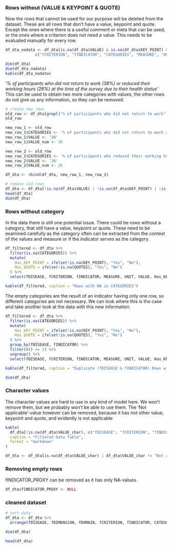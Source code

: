 
### Rows without (VALUE & KEYPOINT & QUOTE)

Now the rows that cannot be used for our purpose will be deleted from the dataset. These are all rows that don't have a value, keypoint and quote.
Except the ones where there is a useful comment or meta that can be used, or the ones where a criterion does not need a value.
This needs to be evaluated manually for every row.

```r
df_dta_nodata <- df_dta[is.na(df_dta$VALUE) & is.na(df_dta$KEY_POINT) & is.na(df_dta$QUOTES), 
             c("fCRITERION", "fINDICATOR", "CATEGORIES", "MEASURE", "UNIT", "CATEGORIES", "META_1", "META_2", "COMMENTS")]

dim(df_dta)
dim(df_dta_nodata)
kable(df_dta_nodata)
```

*'% of participants who did not return to work (38%) or reduced their working hours (26%) at the time of the survey due to their health status'*
This can be used to obtain two more categories with values, the other rows do not give us any information, so they can be removed.

```r
# create new rows
old_row <- df_dta[grepl("% of participants who did not return to work", df_dta$META_1), ]
old_row

new_row_1 <- old_row
new_row_1$CATEGORIES <- '% of participants who did not return to work at the time of the survey due to their health status'
new_row_1$VALUE <- '38'
new_row_1$VALUE_num <- 38

new_row_2 <- old_row
new_row_2$CATEGORIES <- '% of participants who reduced their working hours at the time of the survey due to their health status'
new_row_2$VALUE <- '26'
new_row_2$VALUE_num <- 26

df_dta <- rbind(df_dta, new_row_1, new_row_2)
```
```r
# remove old rows
df_dta <- df_dta[!is.na(df_dta$VALUE) | !is.na(df_dta$KEY_POINT) | !is.na(df_dta$QUOTES), ]
head(df_dta)
dim(df_dta)
```



### Rows without category

In the data there is still one potential issue. There could be rows without a category, that still have a value, keypoint or quote. 
These need to be examined carefully as the category often can be extracted from the context of the values and measure or if the indicator serves as the category.

```r
df_filtered <- df_dta %>%
  filter(is.na(CATEGORIES)) %>%
  mutate(
    Has_KEY_POINT = ifelse(!is.na(KEY_POINT), "Yes", "No"),
    Has_QUOTE = ifelse(!is.na(QUOTES), "Yes", "No")
  ) %>%
  select(fDISEASE, fCRITERION, fINDICATOR, MEASURE, UNIT, VALUE, Has_KEY_POINT, Has_QUOTE)

kable(df_filtered, caption = "Rows with NA in CATEGORIES")
```

The empty categories are the result of an indicator having only one row, so different categories are not necessary.
We can look where this is the case and take another look at the data with this new information.

```r
df_filtered <- df_dta %>%
  filter(is.na(CATEGORIES)) %>%
  mutate(
    Has_KEY_POINT = ifelse(!is.na(KEY_POINT), "Yes", "No"),
    Has_QUOTE = ifelse(!is.na(QUOTES), "Yes", "No")
  ) %>%
  group_by(fDISEASE, fINDICATOR) %>% 
  filter(n() >= 2) %>%
  ungroup() %>%
  select(fDISEASE, fCRITERION, fINDICATOR, MEASURE, UNIT, VALUE, Has_KEY_POINT, Has_QUOTE)

kable(df_filtered, caption = "Duplicate (fDISEASE & fINDICATOR) Rows with NA in CATEGORIES")

dim(df_dta)
```


### Character values

The character values are hard to use in any kind of model here. We won't remove them, but we probably won't be able to use them. The 'Not applicable'-value however can be removed, because it has not other value, keypoint and quote, and evidently is not applicable
```r
kable(
  df_dta[!is.na(df_dta$VALUE_char), c("fDISEASE", "fCRITERION", "fINDICATOR", "CATEGORIES", "VALUE_char")],
  caption = "Filtered Data Table",
  format = "markdown"
)
```

```r
df_dta <- df_dta[is.na(df_dta$VALUE_char) | df_dta$VALUE_char != "Not applicable", ]
```



### Removing empty rows

fINDICATOR_PROXY can be removed as it has only NA-values.
```r
df_dta$fINDICATOR_PROXY <- NULL
```


### cleaned dataset
```r
# sort data
df_dta <- df_dta %>%
  arrange(fDISEASE, fDIMENSION, fDOMAIN, fCRITERION, fINDICATOR, CATEGORIES)
```

```r
dim(df_dta)

head(df_dta)
```






























